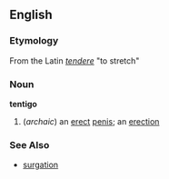 == English ==
=== Etymology ===
From the Latin ''[[tendere]]'' "to stretch"
=== Noun ===
'''tentigo'''
# (''archaic'') an [[erect]] [[penis]]; an [[erection]]

=== See Also ===
*[[surgation]]